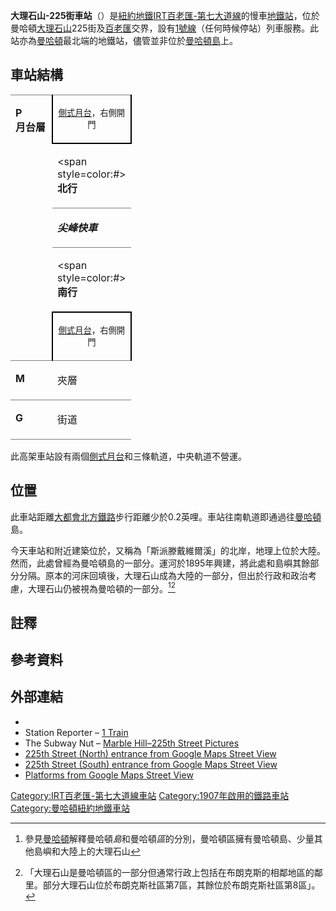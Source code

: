 {{about|IRT百老匯-第七大道線車站|IRT白原路線車站|225街車站 (IRT白原路線)}}
{{Infobox NYCS
| name = 大理石山-225街<br />{{lang|en|Marble Hill – 225th Street}}
| image = Marble Hill - 225th Street subway August 2012.jpg
| image_caption = 從月台觀察的南行列車
| bg_color = #E20F00
| address = 紐約州紐約市曼哈頓區西225街及百老匯
| borough = [[曼哈頓|曼哈頓]]
| locale = [[大理石山|大理石山]]
| coordinates = {{coord|40.874|N|73.910|W|display=inline,title|source:nlwiki}}
| division = IRT
| line = [[IRT百老匯-第七大道線|IRT百老匯-第七大道線]]
| service = Broadway-Seventh north local
| connection = {{bus icon}} '''[[MTA區域巴士營運|NYCT巴士]]'''：Bx7、Bx9、Bx20<br>[[File:BSicon_BAHN.svg|12px]] '''[[大都會北方鐵路|大都會北方鐵路]]'''：{{link-en|哈德遜線 (大都會北方鐵路)|Hudson Line (Metro-North)|哈德遜線}}（{{link-en|大理石山車站 (大都會北方鐵路)|Marble Hill (Metro-North station)|大理石山}}）
| platforms = 2個[[側式月台|側式月台]]
| tracks = 3條（2條使用中）
| code = 296
| structure = 高架
| open_date = {{start date and age|1907|1|14}}
| passengers = 1,777,035<ref name="2016-rider">{{NYCS const|riderref}}</ref>
| pass_year = 2016
| pass_percent = -1.8
| rank = 276
| next_north = {{NYCS next | station=231街 | line=IRT百老匯-第七大道線 | service=Broadway-Seventh north local}}
| next_south ={{NYCS next | station=215街 | line=IRT百老匯-第七大道線 | service=Broadway-Seventh north local}}<br>{{NYCS next | line=IRT百老匯-第七大道線 | station=221街 | service=none}}（已拆除）
| legend = {{NYCS infobox legend|alltimes}}
}}

'''大理石山-225街車站'''（{{lang-en|Marble Hill - 225th Street station}}）是[[紐約地鐵|紐約地鐵]][[IRT百老匯-第七大道線|IRT百老匯-第七大道線]]的慢車[[地鐵站|地鐵站]]，位於曼哈頓[[大理石山|大理石山]]225街及[[百老匯|百老匯]]交界，設有[[紐約地鐵1號線|1號線]]（任何時候停站）列車服務。此站亦為[[曼哈頓|曼哈頓]]最北端的地鐵站，儘管並非位於[[曼哈頓|曼哈頓島]]上。
== 車站結構 ==
{{Stack|float=right|
{{Routemap
|title=軌道配置圖
|title-bg=#{{NYCS color|1}}
|style=margin-left:10px;margin-top:10px;float:right;
|legend =track
|map=
uSTR!~MFADEg\uSTR!~MFADEg\uSTR!~MFADEg  ~~ ~~ ~~往[[231街車站|231街]]
uSTRf\uSTR\uSTRg
uSTR+BSr\uSTR\uSTR+BSl
uSTR+BSr\uSTR\uSTR+BSl
uSTR+BSr\uSTR\uSTR+BSl
uSTR+BSr\uSTR\uSTR+BSl
uSTRf\uSTR\uSTRg
uSTR!~MFADEf\uSTR!~MFADEf\uSTR!~MFADEf ~~ ~~ ~~往[[215街車站|215街]]
}}
}}
{|cellspacing=0 cellpadding=3
|style="border-top:solid 1px gray;border-bottom:solid 1px gray;vertical-align:top;" width=50 rowspan=5|'''P<br>月台層'''
|style="border-top:solid 1px gray;border-right:solid 2px black;border-left:solid 2px black;border-bottom:solid 2px black;text-align:center;" colspan=2|<small>[[側式月台|側式月台]]，右側開門</small>
|-
|style="border-bottom:solid 1px gray;" width=100|<span style=color:#{{NYCS color|red}}>'''北行'''</span>
|style="border-bottom:solid 1px gray;" width=400|{{arrow|L}} [[File:NYCS-bull-trans-1.svg|纽约地铁1号线]] 往[[范科特蘭公園-242街車站|范科特蘭公園-242街]]<small>（[[231街車站|231街]]）</small>
|-
|style="border-bottom:solid 1px gray;" width=100|<span style="color:#{{NYCS color|black}}">'''''尖峰快車'''''</span>
|style="border-bottom:solid 1px gray;" width=400|無定期服務
|-
|<span style=color:#{{NYCS color|red}}>'''南行'''</span>
|{{arrow|R}} [[File:NYCS-bull-trans-1.svg|纽约地铁1号线]] 往[[南碼頭-白廳街車站|南碼頭]]<small>（[[215街車站|215街]]）</small>
|-
|style="border-bottom:solid 1px gray;border-top:solid 2px black;border-right:solid 2px black;border-left:solid 2px black;text-align:center;" colspan=2|<small>[[側式月台|側式月台]]，右側開門</small>
|-
| style="vertical-align:top;" |'''M'''
| style="vertical-align:top;" |夾層
| style="vertical-align:top;" |往出入口、車站詢問處、MetroCard自動售票機<br>{{NYCS Platform Layout access}}
|-
|style="border-top:solid 1px gray;border-bottom:solid 1px gray;vertical-align:top;" width=50|'''G'''
|style="border-top:solid 1px gray;border-bottom:solid 1px gray;vertical-align:top;" width=100|街道
|style="border-top:solid 1px gray;border-bottom:solid 1px gray;vertical-align:top;" width=400|出入口
|}
此高架車站設有兩個[[側式月台|側式月台]]和三條軌道，中央軌道不營運。

== 位置 ==
此車站距離[[大都會北方鐵路|大都會北方鐵路]]{{link-en|哈德遜線|Hudson Line (Metro-North)}}{{link-en|大理石山車站 (大都會北方鐵路)|Marble Hill (Metro-North station)|大理石山車站}}步行距離少於0.2英哩。車站往南軌道即通過{{link-en|百老匯大橋 (曼哈頓)|Broadway Bridge (Manhattan)|百老匯大橋}}往[[曼哈頓|曼哈頓]]島。

今天車站和附近建築位於{{link-en|斯派滕戴維爾溪|Spuyten Duyvil Creek|哈林河輪船運河}}，又稱為「斯派滕戴維爾溪」的北岸，地理上位於大陸。然而，此處曾經為曼哈頓島的一部分。運河於1895年興建，將此處和島嶼其餘部分分隔。原本的河床回填後，大理石山成為大陸的一部分，但出於行政和政治考慮，大理石山仍被視為曼哈頓的一部分。<ref group="note">參見[[曼哈頓|曼哈頓]]解釋曼哈頓''島''和曼哈頓''區''的分別，曼哈頓區擁有曼哈頓島、少量其他島嶼和大陸上的大理石山</ref><ref>{{cite web|url=http://www.nyc.gov/html/dcp/html/bytes/cdguide.shtml|title=Tax Block & Tax Lot Base Map Files on CD-ROM|publisher={{link-en|紐約市城市規劃局|New York City Department of City Planning|New York City Department of City Planning}}|accessdate=2007-07-26|deadurl=yes|archiveurl=https://web.archive.org/web/20070805015203/http://www.nyc.gov/html/dcp/html/bytes/cdguide.shtml|archivedate=2007-08-05}}「大理石山是曼哈頓區的一部分但通常行政上包括在布朗克斯的相鄰地區的鄰里。部分大理石山位於布朗克斯社區第7區，其餘位於布朗克斯社區第8區」。</ref>

== 註釋 ==
{{reflist|group="note"}}

== 參考資料 ==
{{Reflist|40em}}

== 外部連結 ==
{{Commonscat|Marble Hill – 225th Street (IRT Broadway – Seventh Avenue Line)}}
* {{NYCS ref|http://www.nycsubway.org/wiki/IRT_West_Side_Line#225th_Street|IRT West Side|225th Street}}
* Station Reporter – [https://web.archive.org/web/20141010102251/http://www.stationreporter.net/1train.htm 1 Train]
* The Subway Nut – [http://www.subwaynut.com/irt/225n1/index.php Marble Hill–225th Street Pictures]{{Wayback|url=http://www.subwaynut.com/irt/225n1/index.php |date=20170614010904 }}
* [https://maps.google.com/maps?ie=UTF8&ll=40.874462,-73.909782&spn=0.003813,0.013433&z=17&layer=c&cbll=40.874405,-73.909869&panoid=d9MIRUHH2uhvEU-WrOPEMg&cbp=12,167.6,,0,4.5 225th Street (North) entrance from Google Maps Street View]
* [https://maps.google.com/maps?ie=UTF8&ll=40.874405,-73.909868&spn=0.003813,0.013433&z=17&layer=c&cbll=40.874272,-73.910304&panoid=rlofOpfkUq_a9RPRXcnqjQ&cbp=12,318.63,,0,1.05 225th Street (South) entrance from Google Maps Street View]
* [http://www.google.com/maps/@40.8744736,-73.909668,3a,75y,274.17h,90.33t/data=!3m8!1e1!3m6!1s-x5fuYlacs4g%2FV5fpVgie6PI%2FAAAAAAAAMxE%2FvpL1jca9JwAA1IN2j3NtRKlWt9D0DDzMwCLIB!2e4!3e11!6s%2F%2Flh3.googleusercontent.com%2F-x5fuYlacs4g%2FV5fpVgie6PI%2FAAAAAAAAMxE%2FvpL1jca9JwAA1IN2j3NtRKlWt9D0DDzMwCLIB%2Fw203-h100-p-k-no%2F!7i9728!8i4864!4m3!8m2!3m1!1e1!6m1!1e1 Platforms from Google Maps Street View] {{Wayback|url=http://www.google.com/maps/@40.8744736,-73.909668,3a,75y,274.17h,90.33t/data=!3m8!1e1!3m6!1s-x5fuYlacs4g%2FV5fpVgie6PI%2FAAAAAAAAMxE%2FvpL1jca9JwAA1IN2j3NtRKlWt9D0DDzMwCLIB!2e4!3e11!6s%2F%2Flh3.googleusercontent.com%2F-x5fuYlacs4g%2FV5fpVgie6PI%2FAAAAAAAAMxE%2FvpL1jca9JwAA1IN2j3NtRKlWt9D0DDzMwCLIB%2Fw203-h100-p-k-no%2F!7i9728!8i4864!4m3!8m2!3m1!1e1!6m1!1e1 |date=20211103070855 }}
{{纽约地铁1号线}}
{{DEFAULTSORT:Marble Hill - 225th Street}}
[[Category:IRT百老匯-第七大道線車站|Category:IRT百老匯-第七大道線車站]]
[[Category:1907年啟用的鐵路車站|Category:1907年啟用的鐵路車站]]
[[Category:曼哈頓紐約地鐵車站|Category:曼哈頓紐約地鐵車站]]